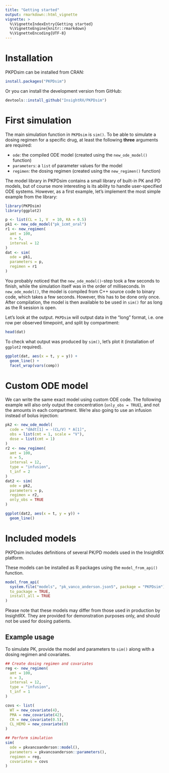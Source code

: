 ```yaml
---
title: "Getting started"
output: rmarkdown::html_vignette
vignette: >
  %\VignetteIndexEntry{Getting started}
  %\VignetteEngine{knitr::rmarkdown}
  %\VignetteEncoding{UTF-8}
---
```


# Installation

PKPDsim can be installed from CRAN:

```r
install.packages("PKPDsim")
```

Or you can install the development version from GitHub:

```r
devtools::install_github("InsightRX/PKPDsim")
```

# First simulation

The main simulation function in `PKPDsim` is `sim()`. To be able to simulate a dosing regimen for a specific drug, at least the following **three** arguments are required:

- `ode`: the compiled ODE model (created using the `new_ode_model()` function)
- `parameters`: a `list` of parameter values for the model
- `regimen`: the dosing regimen (created using the `new_regimen()` function)

The model library in PKPDsim contains a small library of built-in PK and PD models, but of course more interesting is its ability to handle user-specified ODE systems. However, as a first example, let's implement the most simple example from the library:

```r
library(PKPDsim)
library(ggplot2)
```

```r
p <- list(CL = 1, V  = 10, KA = 0.5)
pk1 <- new_ode_model("pk_1cmt_oral")
r1 <- new_regimen(
  amt = 100,
  n = 5,
  interval = 12
)
dat <- sim(
  ode = pk1,
  parameters = p,
  regimen = r1
)
```

You probably noticed that the `new_ode_model()`-step took a few seconds to finish, while the simulation itself was in the order of milliseconds. In `new_ode_model()`, the model is compiled from C++ source code to binary code, which takes a few seconds. However, this has to be done only once. After compilation, the model is then available to be used in `sim()` for as long as the R session is open.

Let's look at the output. `PKPDsim` will output data in the "long" format, i.e. one row per observed timepoint, and split by compartment:

```r
head(dat)
```

To check what output was produced by `sim()`, let's plot it (installation of `ggplot2` required).

```r
ggplot(dat, aes(x = t, y = y)) +
  geom_line() +
  facet_wrap(vars(comp))
```

# Custom ODE model

We can write the same exact model using custom ODE code. The following example will also only output the concentration (`only_obs = TRUE`), and not the amounts in each compartment. We're also going to use an infusion instead of bolus injection:

```r
pk2 <- new_ode_model(
  code = "dAdt[1] = -(CL/V) * A[1]",
  obs = list(cmt = 1, scale = "V"),
  dose = list(cmt = 1)
)
r2 <- new_regimen(
  amt = 100,
  n = 5,
  interval = 12,
  type = "infusion",
  t_inf = 2
)
dat2 <- sim(
  ode = pk2,
  parameters = p,
  regimen = r2,
  only_obs = TRUE
)
```

```r
ggplot(dat2, aes(x = t, y = y)) +
  geom_line()
```

# Included models

PKPDsim includes definitions of several PK/PD models used in the InsightRX platform.

These models can be installed as R packages using the `model_from_api()` function.

```r
model_from_api(
  system.file("models", "pk_vanco_anderson.json5", package = "PKPDsim"),
  to_package = TRUE,
  install_all = TRUE
)
```

Please note that these models may differ from those used in production by
InsightRX. They are provided for demonstration purposes only, and should not be
used for dosing patients.

## Example usage

To simulate PK, provide the model and parameters to `sim()` along with
a dosing regimen and covariates.

```r
## Create dosing regimen and covariates
reg <- new_regimen(
  amt = 100,
  n = 3,
  interval = 12,
  type = "infusion",
  t_inf = 1
)

covs <- list(
  WT = new_covariate(4),
  PMA = new_covariate(42),
  CR = new_covariate(0.5),
  CL_HEMO = new_covariate(0)
)

## Perform simulation
sim(
  ode = pkvancoanderson::model(),
  parameters = pkvancoanderson::parameters(),
  regimen = reg,
  covariates = covs
)
```
